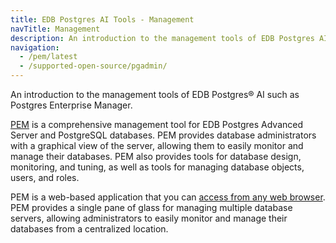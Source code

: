 ```yaml
---
title: EDB Postgres AI Tools - Management
navTitle: Management
description: An introduction to the management tools of EDB Postgres AI such as Postgres Enterprise Manager.
navigation:
  - /pem/latest
  - /supported-open-source/pgadmin/
---
```


An introduction to the management tools of EDB Postgres® AI such as Postgres Enterprise Manager.

[PEM](/pem/latest/) is a comprehensive management tool for EDB Postgres Advanced Server and PostgreSQL databases. PEM provides database administrators with a graphical view of the server, allowing them to easily monitor and manage their databases. PEM also provides tools for database design, monitoring, and tuning, as well as tools for managing database objects, users, and roles.

PEM is a web-based application that you can [access from any web browser](/pem/latest/pem_web_interface/). PEM provides a single pane of glass for managing multiple database servers, allowing administrators to easily monitor and manage their databases from a centralized location.